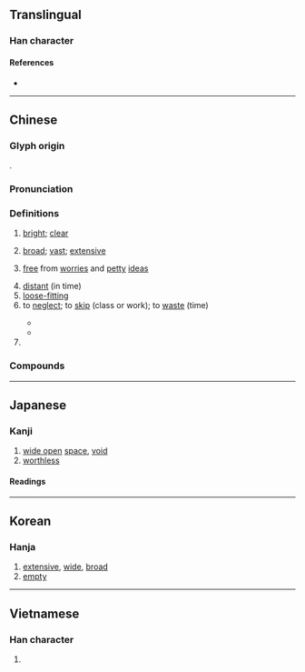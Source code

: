 {{also|旷|昿}}
{{character info}}
==Translingual==
{{Han simplified forms|曠|昿|旷|ex=y}}

===Han character===
{{Han char|rn=72|rad=日|as=15|sn=19|four=60086|canj=AITC|ids=⿰日廣}}

====References====
* {{Han ref|kx=0501.240|dkj=14245|dj=0871.330|hdz=21539.170|uh=66E0|ud=26336|bh=C36D|bd=50029}}

----

==Chinese==
{{zh-forms|s=旷|alt=昿-calligraphic variant,爌-“bright; broad”,𣋷,廣}}
{{zh-wp|zh:曠姓}}

===Glyph origin===
{{Han etym}}
{{Han compound|日|廣|ls=psc|c1=s|c2=p|t1=sun}}.

===Pronunciation===
{{zh-pron
|m=kuàng
|c=kwong3,kong3
|h=pfs=
|md=kuōng
|mn=khòng/qz,tw:khǹg
|mn_note=khòng - literary; khǹg - vernacular
|mn-t=kuang3
|w=
|mc=y
|oc=y
|cat=v,a,pn
}}

===Definitions===
{{zh-hanzi}}

# {{lb|zh|obsolete}} [[bright]]; [[clear]]
# [[broad]]; [[vast]]; [[extensive]]
#: {{zh-x|曠野|wilderness}}
# [[free]] from [[worry|worries]] and [[petty]] [[idea]]s
#: {{zh-x|心曠神怡|carefree and happy}}
# [[distant]] (in time)
# [[loose-fitting]]
# to [[neglect]]; to [[skip]] (class or work); to [[waste]] (time)
#: {{zh-x|曠工|to be absent from work without leave}}
#* {{zh-x|曠 安 宅 而 弗 居，舍{shě} 正路 而 不 由，哀 哉！|Alas for them, who leave the tranquil dwelling empty and do not reside in it, and who abandon the right path and do not pursue it?|ref=Mencius}}
#* {{zh-x|以 義 動 則 無 曠 事 矣。||ref=Lvshi Chunqiu}}
# {{surname|zh}}

===Compounds===
{{zh-der|空曠|曠課|曠職|心曠神怡|怨女曠夫|心曠神恬|心曠神愉|寬曠|心怡神曠|曠日引月|曠然太平|曠古絕倫|曠度|曠蕩|曠邈無家|曠世逸才|曠曠|曠世之度|曠野|曠世|曠久|曠代|曠遠|曠年|曠職僨事|曠若發矇|曠日持久|神怡心曠|曠古|曠古未聞|曠代一人|曠古一人|曠費|淹旬曠月|曠工|曠官|曠日引久|放曠|曠世無匹|曠日|曠達|曠廢|歷日曠久|曠士|曠世奇才|曠若發蒙|曠然|曠日長久|曠日經久|曠日彌久|曠放|曠夫怨女|曠夫|曠古未有|荒郊曠野|鰥曠|高曠|開曠|隆恩曠典}}

----

==Japanese==
{{ja-kanji forms|昿|曠}}

===Kanji===
{{ja-kanji|grade=|rs=日15|shin=昿}}

# [[wide open]] [[space]], [[void]]
# [[worthless]]

====Readings====
{{ja-readings
|goon=こう<くわう
|kanon=こう<くわう
|kun=あら-, あき-らか, むな-し.い, ひろ-い
|nanori=ひろし
}}

----

==Korean==

===Hanja===
{{ko-hanja|hangeul=광|eumhun=|rv=gwang|mr=kwang|y=kwang}}

# [[extensive]], [[wide]], [[broad]]
# [[empty]]

----

==Vietnamese==

===Han character===
{{vi-readings|reading=khoảng, khoáng, quãng, thoáng|rs=日15}}

# {{rfdef|vi|sort=日15}}